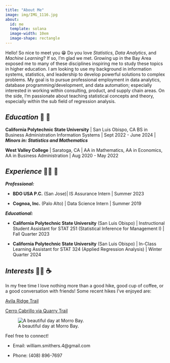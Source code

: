 ```yaml
---
title: "About Me"
image: img/IMG_1116.jpg
about:
  id: me
  template: solana
  image-width: 10em
  image-shape: rectangle
---
```


::: {#hero-heading}
Hello! So nice to meet you 😁 Do you love *Statistics*, *Data Analytics*, and *Machine Learning*? If so, I'm glad we met. Growing up in the Bay Area exposed me to many of these disciplines inspiring me to study these topics in higher education. I am looking to use my background in information systems, statistics, and leadership to develop powerful solutions to complex problems. My goal is to pursue professional employment in data analytics, database programming/development, and data automation; especially interested in working within consulting, product, and supply chain areas. On the side, I'm passionate about teaching statistical concepts and theory, especially within the sub field of regression analysis.

## *Education* 🏫 🔢

**California Polytechnic State University** \| San Luis Obispo, CA BS in Business Administration Information Systems \| Sept 2022 - June 2024 \| ***Minors in: Statistics and Mathematics***

**West Valley College** \| Saratoga, CA \| AA in Mathematics, AA in Economics, AA in Business Administration \| Aug 2020 - May 2022

## *Experience* 👨‍💼 🏢

***Professional:***

-   **BDO USA P.C.** (San Jose)\| IS Assurance Intern \| Summer 2023

-   **Cognoa, Inc.** (Palo Alto) \| Data Science Intern \| Summer 2019

***Educational:***

-   **California Polytechnic State University** (San Luis Obispo) \| Instructional Student Assistant for STAT 251 (Statistical Inference for Management I) \| Fall Quarter 2023

-   **California Polytechnic State University** (San Luis Obispo) \| In-Class Learning Assistant for STAT 324 (Applied Regression Analysis) \| Winter Quarter 2024

## *Interests* 🚵‍♂️ ☕

In my free time I love nothing more than a good hike, good cup of coffee, or a good conversation with friends! Some recent hikes I've enjoyed are:

[Avila Ridge Trail](https://www.alltrails.com/explore/recording/avila-ridge-trail--2)

[Cerro Cabrillo via Quarry Trail](https://www.alltrails.com/trail/us/california/cerro-cabrillo-via-quarry-trail)

![A beautiful day at Morro Bay.](img/morro_bay.jpg)
:::

Feel free to connect!

-   Email: william.smithers.4\@gmail.com

-   Phone: (408) 896-7697
